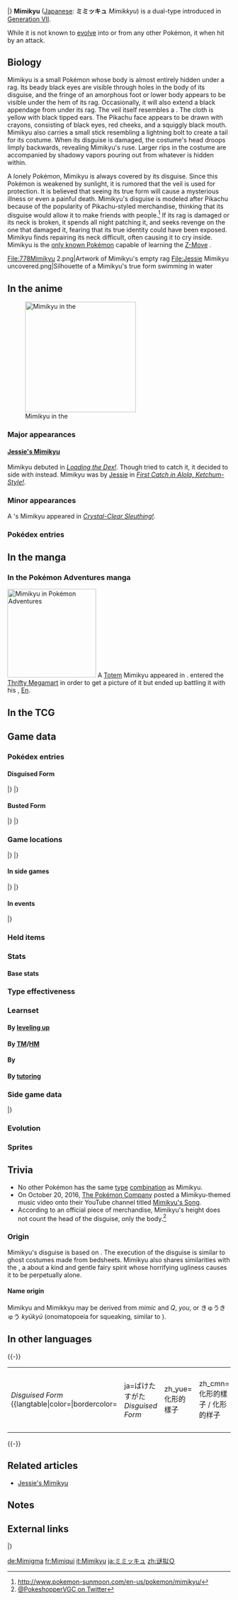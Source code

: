 {{PokémonPrevNext/Head|type=Ghost|type2=Fairy}}
{{PokémonPrevNext/Pokémon|type=Ghost|prevnum=777|prev=Togedemaru|nextnum=779|next=Bruxish|roundleft=tl|roundright=tr}}
{{PokémonPrevNext/Disambig|species=Mimikyu}}
|}
{{Pokémon Infobox
|name=Mimikyu
|jname=ミミッキュ
|tmname=Mimikkyu
|ndex=778
|forme=2
|form1=Disguised Form
|form2=Busted Form
|image2=778Mimikyu Busted Dream.png
|type1=Ghost
|type2=Fairy
|category=Disguise
|height-ftin=0'08"
|height-m=0.2
|weight-lbs=1.5
|weight-kg=0.7
|adex=242
|abilitylayout=1
|ability1=Disguise
|egggroupn=1
|egggroup1=Amorphous
|eggcycles=20
|evtotal=2
|evsd=2
|expyield=167
|lv100exp=1,000,000
|gendercode=127
|color=Yellow
|catchrate=45
|body=02
|pokefordex=mimikyu
|generation=7
|friendship=70
}}
'''Mimikyu''' ([[List of Japanese Pokémon names|Japanese]]: '''ミミッキュ''' ''Mimikkyu'') is a dual-type {{2t|Ghost|Fairy}} {{OBP|Pokémon|species}} introduced in [[Generation VII]].

While it is not known to [[Evolution|evolve]] into or from any other Pokémon, it {{DL|List of Pokémon with form differences|Mimikyu|changes appearance}} when hit by an attack.

==Biology==
Mimikyu is a small Pokémon whose body is almost entirely hidden under a rag. Its beady black eyes are visible through holes in the body of its disguise, and the fringe of an amorphous foot or lower body appears to be visible under the hem of its rag. Occasionally, it will also extend a black appendage from under its rag. The veil itself resembles a {{p|Pikachu}}. The cloth is yellow with black tipped ears. The Pikachu face appears to be drawn with crayons, consisting of black eyes, red cheeks, and a squiggly black mouth. Mimikyu also carries a small stick resembling a lightning bolt to create a tail for its costume. When its disguise is damaged, the costume's head droops limply backwards, revealing Mimikyu's ruse. Larger rips in the costume are accompanied by shadowy vapors pouring out from whatever is hidden within. 

A lonely Pokémon, Mimikyu is always covered by its disguise. Since this Pokémon is weakened by sunlight, it is rumored that the veil is used for protection. It is believed that seeing its true form will cause a mysterious illness or even a painful death. Mimikyu's disguise is modeled after Pikachu because of the popularity of Pikachu-styled merchandise, thinking that its disguise would allow it to make friends with people.<ref>http://www.pokemon-sunmoon.com/en-us/pokemon/mimikyu/</ref> If its rag is damaged or its neck is broken, it spends all night patching it, and seeks revenge on the one that damaged it, fearing that its true identity could have been exposed. Mimikyu finds repairing its neck difficult, often causing it to cry inside. Mimikyu is the [[Signature move|only known Pokémon]] capable of learning the [[Z-Move]] {{m|Let's Snuggle Forever}}.

<gallery perrow=2>
File:778Mimikyu 2.png|Artwork of Mimikyu's empty rag
File:Jessie Mimikyu uncovered.png|Silhouette of a Mimikyu's true form swimming in water
</gallery>

==In the anime==
[[File:Jessie Mimikyu.png|thumb|left|250px|Mimikyu in the {{pkmn|anime}}]]
===Major appearances===
====[[Jessie's Mimikyu]]====
Mimikyu debuted in ''[[SM003|Loading the Dex!]]''. Though {{Ash}} tried to catch it, it decided to side with {{TRT}} instead. Mimikyu was {{pkmn2|caught}} by [[Jessie]] in ''[[SM004|First Catch in Alola, Ketchum-Style!]]''.

===Minor appearances===
A {{pkmn|Trainer}}'s Mimikyu appeared in ''[[SM017|Crystal-Clear Sleuthing!]]''.

===Pokédex entries===
{{Animedexheader|Alola}}
{{Animedexbody|SM003|Mimikyu|Rotom Pokédex|Mimikyu, the Disguise Pokemon. A {{t|Ghost}} and {{t|Fairy}} type. It wears a ragged head cover to look like a Pikachu, but little is known about this Pokémon. It's said that a scholar who once tried to look inside met his end.}}
{{Animedexfooter/Pokémon|''Sun & Moon''|Alola}}

==In the manga==

===In the Pokémon Adventures manga===
[[File:Totem Mimikyu Adventures.png|thumb|right|200px|Mimikyu in [[Pokémon Adventures]]]]
A [[Totem Pokémon|Totem]] Mimikyu appeared in {{chap|Sun & Moon}}. {{adv|Sun}} entered the [[Thrifty Megamart (Abandoned Site)|Thrifty Megamart]] in order to get a picture of it but ended up battling it with his {{p|Torracat}}, [[En]].

==In the TCG==
{{main|Mimikyu (TCG)}}

==Game data==
===Pokédex entries===
====Disguised Form====
{{Dex/Header|type=Ghost|type2=Fairy}}
{{Dex/NA|gen=VII}}
{{Dex/Gen|gen=VII}}
{{Dex/Entry1|v=Sun|entry=Its actual appearance is unknown. A scholar who saw what was under its rag was overwhelmed by terror and died from the shock.}}
{{Dex/Entry1|v=Moon|entry=A lonely Pokémon, it conceals its terrifying appearance beneath an old rag so it can get closer to people and other Pokémon.}}
{{Dex/Entry1|v=Ultra Sun|entry=Although it's a quiet, lonely Pokémon, if you try to look at what's under its rag, it will become agitated and resist violently.}}
{{Dex/Entry1|v=Ultra Moon|entry=A gust of wind revealed what hides under this Pokémon's rag to a passing Trainer, who went home and died painfully that very night.}}
|}
|}
{{Dex/Footer}}

====Busted Form====
{{Dex/Header|type=Ghost|type2=Fairy}}
{{Dex/NA|gen=VII}}
{{Dex/Gen|gen=VII}}
{{Dex/Entry1|v=Sun|entry=After going to all the effort of disguising itself, its neck was broken. Whatever is inside is probably unharmed, but it's still feeling sad.}}
{{Dex/Entry1|v=Moon|entry=If its neck is broken or its rag torn during an attack, it works through the night to patch it.}}
{{Dex/Entry1|v=Ultra Sun|entry=It stands in front of a mirror, trying to fix its broken neck as if its life depended on it. It has a hard time getting it right, so it's crying inside.}}
{{Dex/Entry1|v=Ultra Moon|entry=Sad that its true identity may be exposed, Mimikyu will mercilessly seek revenge on any opponent that breaks its neck.}}
|}
|}
{{Dex/Footer}}

===Game locations===
{{Availability/Header|type=Ghost|type2=Fairy}}
{{Availability/NA|gen=VII}}
{{Availability/Gen|gen=VII}}
{{Availability/Entry2|v=Sun|v2=Moon|area=[[Thrifty Megamart (Abandoned Site)]]}}
{{Availability/Entry2|v=Ultra Sun|v2=Ultra Moon|area=[[Thrifty Megamart (Abandoned Site)]]<br/>[[List of in-game event Pokémon in Generation VII|Received]] from [[Samson Oak]] at [[Heahea Beach]]{{tt|*|Requires 80 Totem Stickers}} ([[Totem Pokémon|Totem]]-sized)}}
|}
|}
{{Availability/Footer}}

====In side games====
{{Availability/Header|type=Ghost|type2=Fairy}}
{{Availability/Cross}}
{{Availability/Entry1|1|v=Shuffle|color={{beauty color}}|area=Event: ''{{DL|Special Stages|Great Challenge|Mimikyu Appears}}''}}
|}
|}
{{Availability/Footer}}

====In events====
{{eventAvail/h|Region|type=Ghost|type2=Fairy}}
{{eventAvail|{{gameabbrev7|SM}}|Carnival Mimikyu|All|Japanese|10|August 14, 2017|link=List of local event Pokémon distributions in Generation VII#Mimikyu}}
{{eventAvail|{{gameabbrev7|SM}}|Pokémon Center Mimikyu|All|Japanese|10[[File:ShinyVIIStar.png|Shiny|link=Shiny Pokémon]]|September 22 to November 16, 2017|link=List of local event Pokémon distributions in Generation VII#Pokémon Center Mimikyu}}
{{eventAvail|{{gameabbrev7|SM}}|Autumn Korean League Mimikyu|All|Korean|10[[File:ShinyVIIStar.png|Shiny|link=Shiny Pokémon]]|October 7 and 8, 2017|link=List of local event Pokémon distributions in Generation VII#Autumn Korean League Mimikyu}}
|}

===Held items===
{{HeldItems
|type=Ghost|type2=Fairy
|sm1=Chesto Berry|sm1type=Berry|sm1rar=5
|usum1=Chesto Berry|usum1type=Berry|usum1rar=5
|event1=Rare Candy|event1type=None|event1rar=100
}}

===Stats===
====Base stats====
{{Stats
|type=Ghost
|type2=Fairy
|HP=55
|Attack=90
|Defense=80
|SpAtk=50
|SpDef=105
|Speed=96}}

===Type effectiveness===
{{TypeEffectiveness
|type1=Ghost
|type2=Fairy
|Normal=0
|Fighting=0
|Flying=100
|Poison=100
|Ground=100
|Rock=100
|Bug=25
|Ghost=200
|Steel=200
|Fire=100
|Water=100
|Grass=100
|Electric=100
|Psychic=100
|Ice=100
|Dragon=0
|Dark=100
|Fairy=100
|notes=yes
|ghost=yes
|newnormal=1
|newfighting=½
|fairy=yes
|newdragon=1}}

===Learnset===
====By [[Level|leveling up]]====
{{learnlist/levelh/7|Mimikyu|Ghost|Fairy|7}}
{{learnlist/level7|1|Wood Hammer|Grass|Physical|120|100|15}}
{{learnlist/level7|1|Splash|Normal|Status|—|—|40}}
{{learnlist/level7|1|Scratch|Normal|Physical|40|100|35}}
{{learnlist/level7|1|Astonish|Ghost|Physical|30|100|15||'''}}
{{learnlist/level7|1|Copycat|Normal|Status|—|—|20}}
{{learnlist/level7|5|Double Team|Normal|Status|—|—|15}}
{{learnlist/level7|10|Baby-Doll Eyes|Fairy|Status|—|100|30}}
{{learnlist/level7|14|Shadow Sneak|Ghost|Physical|40|100|30||'''}}
{{learnlist/level7|19|Mimic|Normal|Status|—|100|10}}
{{learnlist/level7|23|Feint Attack|Dark|Physical|60|—|20}}
{{learnlist/level7|28|Charm|Fairy|Status|—|100|20}}
{{learnlist/level7|32|Slash|Normal|Physical|70|100|20}}
{{learnlist/level7|37|Shadow Claw|Ghost|Physical|70|100|15||'''}}
{{learnlist/level7|41|Hone Claws|Dark|Status|—|—|15}}
{{learnlist/level7|46|Play Rough|Fairy|Physical|90|90|10||'''}}
{{learnlist/level7|50|Pain Split|Normal|Status|—|—|20}}
{{learnlist/levelf/7|Mimikyu|Ghost|Fairy|7}}

====By [[TM]]/[[HM]]====
{{learnlist/tmh/7|Mimikyu|Ghost|Fairy|7}}
{{learnlist/tm7|TM01|Work Up|Normal|Status|—|—|30}}
{{learnlist/tm7|TM06|Toxic|Poison|Status|—|90|10}}
{{learnlist/tm7|TM08|Bulk Up|Fighting|Status|—|—|20}}
{{learnlist/tm7|TM10|Hidden Power|Normal|Special|60|100|15}}
{{learnlist/tm7|TM12|Taunt|Dark|Status|—|100|20}}
{{learnlist/tm7|TM15|Hyper Beam|Normal|Special|150|90|5}}
{{learnlist/tm7|TM16|Light Screen|Psychic|Status|—|—|30}}
{{learnlist/tm7|TM17|Protect|Normal|Status|—|—|10}}
{{learnlist/tm7|TM20|Safeguard|Normal|Status|—|—|25}}
{{learnlist/tm7|TM21|Frustration|Normal|Physical|—|100|20}}
{{learnlist/tm7|TM24|Thunderbolt|Electric|Special|90|100|15}}
{{learnlist/tm7|TM25|Thunder|Electric|Special|110|70|10}}
{{learnlist/tm7|TM27|Return|Normal|Physical|—|100|20}}
{{learnlist/tm7|TM28|Leech Life|Bug|Physical|80|100|10}}
{{learnlist/tm7|TM29|Psychic|Psychic|Special|90|100|10}}
{{learnlist/tm7|TM30|Shadow Ball|Ghost|Special|80|100|15||'''}}
{{learnlist/tm7|TM32|Double Team|Normal|Status|—|—|15}}
{{learnlist/tm7|TM42|Facade|Normal|Physical|70|100|20}}
{{learnlist/tm7|TM44|Rest|Psychic|Status|—|—|10}}
{{learnlist/tm7|TM45|Attract|Normal|Status|—|100|15}}
{{learnlist/tm7|TM46|Thief|Dark|Physical|60|100|25}}
{{learnlist/tm7|TM48|Round|Normal|Special|60|100|15}}
{{learnlist/tm7|TM56|Fling|Dark|Physical|—|100|10}}
{{learnlist/tm7|TM57|Charge Beam|Electric|Special|50|90|10}}
{{learnlist/tm7|TM61|Will-O-Wisp|Fire|Status|—|85|15}}
{{learnlist/tm7|TM63|Embargo|Dark|Status|—|100|15}}
{{learnlist/tm7|TM65|Shadow Claw|Ghost|Physical|70|100|15||'''}}
{{learnlist/tm7|TM66|Payback|Dark|Physical|50|100|10}}
{{learnlist/tm7|TM73|Thunder Wave|Electric|Status|—|90|20}}
{{learnlist/tm7|TM75|Swords Dance|Normal|Status|—|—|20}}
{{learnlist/tm7|TM77|Psych Up|Normal|Status|—|—|10}}
{{learnlist/tm7|TM81|X-Scissor|Bug|Physical|80|100|15}}
{{learnlist/tm7|TM83|Infestation|Bug|Special|20|100|20}}
{{learnlist/tm7|TM85|Dream Eater|Psychic|Special|100|100|15}}
{{learnlist/tm7|TM87|Swagger|Normal|Status|—|85|15}}
{{learnlist/tm7|TM88|Sleep Talk|Normal|Status|—|—|10}}
{{learnlist/tm7|TM90|Substitute|Normal|Status|—|—|10}}
{{learnlist/tm7|TM92|Trick Room|Psychic|Status|—|—|5}}
{{learnlist/tm7|TM97|Dark Pulse|Dark|Special|80|100|15}}
{{learnlist/tm7|TM99|Dazzling Gleam|Fairy|Special|80|100|10||'''}}
{{learnlist/tm7|TM100|Confide|Normal|Status|—|—|20}}
{{learnlist/tmf/7|Mimikyu|Ghost|Fairy|7}}
<!-- BUSTED FORM... May be impossible, deserves checking (only difference is Surf)
====By [[TM]]/[[HM]]====
{{learnlist/tmh/7|Mimikyu|Ghost|Fairy|7}}
{{learnlist/tm7|TM01|Work Up|Normal|Status|—|—|30}}
{{learnlist/tm7|TM06|Toxic|Poison|Status|—|90|10}}
{{learnlist/tm7|TM08|Bulk Up|Fighting|Status|—|—|20}}
{{learnlist/tm7|TM10|Hidden Power|Normal|Special|60|100|15}}
{{learnlist/tm7|TM12|Taunt|Dark|Status|—|100|20}}
{{learnlist/tm7|TM15|Hyper Beam|Normal|Special|150|90|5}}
{{learnlist/tm7|TM16|Light Screen|Psychic|Status|—|—|30}}
{{learnlist/tm7|TM17|Protect|Normal|Status|—|—|10}}
{{learnlist/tm7|TM20|Safeguard|Normal|Status|—|—|25}}
{{learnlist/tm7|TM21|Frustration|Normal|Physical|—|100|20}}
{{learnlist/tm7|TM24|Thunderbolt|Electric|Special|90|100|15}}
{{learnlist/tm7|TM25|Thunder|Electric|Special|110|70|10}}
{{learnlist/tm7|TM27|Return|Normal|Physical|—|100|20}}
{{learnlist/tm7|TM28|Leech Life|Bug|Physical|80|100|10}}
{{learnlist/tm7|TM29|Psychic|Psychic|Special|90|100|10}}
{{learnlist/tm7|TM30|Shadow Ball|Ghost|Special|80|100|15||'''}}
{{learnlist/tm7|TM32|Double Team|Normal|Status|—|—|15}}
{{learnlist/tm7|TM42|Facade|Normal|Physical|70|100|20}}
{{learnlist/tm7|TM44|Rest|Psychic|Status|—|—|10}}
{{learnlist/tm7|TM45|Attract|Normal|Status|—|100|15}}
{{learnlist/tm7|TM46|Thief|Dark|Physical|60|100|25}}
{{learnlist/tm7|TM48|Round|Normal|Special|60|100|15}}
{{learnlist/tm7|TM56|Fling|Dark|Physical|—|100|10}}
{{learnlist/tm7|TM57|Charge Beam|Electric|Special|50|90|10}}
{{learnlist/tm7|TM61|Will-O-Wisp|Fire|Status|—|85|15}}
{{learnlist/tm7|TM63|Embargo|Dark|Status|—|100|15}}
{{learnlist/tm7|TM65|Shadow Claw|Ghost|Physical|70|100|15||'''}}
{{learnlist/tm7|TM66|Payback|Dark|Physical|50|100|10}}
{{learnlist/tm7|TM73|Thunder Wave|Electric|Status|—|90|20}}
{{learnlist/tm7|TM75|Swords Dance|Normal|Status|—|—|20}}
{{learnlist/tm7|TM77|Psych Up|Normal|Status|—|—|10}}
{{learnlist/tm7|TM81|X-Scissor|Bug|Physical|80|100|15}}
{{learnlist/tm7|TM83|Infestation|Bug|Special|20|100|20}}
{{learnlist/tm7|TM85|Dream Eater|Psychic|Special|100|100|15}}
{{learnlist/tm7|TM87|Swagger|Normal|Status|—|85|15}}
{{learnlist/tm7|TM88|Sleep Talk|Normal|Status|—|—|10}}
{{learnlist/tm7|TM90|Substitute|Normal|Status|—|—|10}}
{{learnlist/tm7|TM92|Trick Room|Psychic|Status|—|—|5}}
{{learnlist/tm7|TM94|Surf|Water|Special|90|100|15}}
{{learnlist/tm7|TM97|Dark Pulse|Dark|Special|80|100|15}}
{{learnlist/tm7|TM99|Dazzling Gleam|Fairy|Special|80|100|10||'''}}
{{learnlist/tm7|TM100|Confide|Normal|Status|—|—|20}}
{{learnlist/tmf/7|Mimikyu|Ghost|Fairy|7}}
-->
====By {{pkmn|breeding}}====
{{learnlist/breedh/7|Mimikyu|Ghost|Fairy|7}}
{{learnlist/breed7|{{MSP|092|Gastly}}{{MSP|093|Haunter}}{{MSP|094|Gengar}}{{MSP|353|Shuppet}}{{MSP|354|Banette}}{{MSP|355|Duskull}}<br>{{MSP|356|Dusclops}}{{MSP|477|Dusknoir}}{{MSP|442|Spiritomb}}{{MSP|562|Yamask}}{{MSP|563|Cofagrigus}}{{MSP|607|Litwick}}<br>{{MSP|608|Lampent}}{{MSP|708|Phantump}}{{MSP|709|Trevenant}}|Curse|Ghost|Status|—|—|10}}
{{learnlist/breed7|{{MSP|092|Gastly}}{{MSP|093|Haunter}}{{MSP|094|Gengar}}{{MSP|109|Koffing}}{{MSP|110|Weezing}}{{MSP|202|Wobbuffet}}<br>{{MSP|562|Yamask}}{{MSP|563|Cofagrigus}}{{MSP|708|Phantump}}{{MSP|709|Trevenant}}|Destiny Bond|Ghost|Status|—|—|5}}
{{learnlist/breed7|{{MSP|200|Misdreavus}}{{MSP|353|Shuppet}}{{MSP|354|Banette}}{{MSP|562|Yamask}}{{MSP|563|Cofagrigus}}|Grudge|Ghost|Status|—|100|5}}
{{learnlist/breed7|{{MSP|092|Gastly}}{{MSP|093|Haunter}}{{MSP|094|Gengar}}|Nightmare|Ghost|Status|—|100|15}}
{{learnlist/breedf/7|Mimikyu|Ghost|Fairy|7}}

====By [[Move Tutor|tutoring]]====
{{learnlist/tutorh/7|Mimikyu|Ghost|Fairy|7}}
{{learnlist/tutor7|After You|Normal|Status|—|—|15|||no|yes}}
{{learnlist/tutor7|Covet|Normal|Physical|60|100|25|||no|yes}}
{{learnlist/tutor7|Drain Punch|Fighting|Physical|75|100|10|||no|yes}}
{{learnlist/tutor7|Giga Drain|Grass|Special|75|100|10|||no|yes}}
{{learnlist/tutor7|Last Resort|Normal|Physical|140|100|5|||no|yes}}
{{learnlist/tutor7|Magic Room|Psychic|Status|—|—|10|||no|yes}}
{{learnlist/tutor7|Pain Split|Normal|Status|—|—|20|||no|yes}}
{{learnlist/tutor7|Snatch|Dark|Status|—|—|10|||no|yes}}
{{learnlist/tutor7|Snore|Normal|Special|50|100|15|||no|yes}}
{{learnlist/tutor7|Spite|Ghost|Status|—|100|10|||no|yes}}
{{learnlist/tutor7|Telekinesis|Psychic|Status|—|—|15|||no|yes}}
{{learnlist/tutor7|Trick|Psychic|Status|—|100|10|||no|yes}}
{{learnlist/tutorf/7|Mimikyu|Ghost|Fairy|7}}

===Side game data===
{{Spindata/Head|type=Ghost|type2=Fairy}}
{{Spindata/Shuffle|col=6|type=Ghost|ndex=778|num=726
|min=60
|max=125
|raisemaxlevel=15
|skill=Spookify+
|skilldesc=Sometimes leaves foe spooked for even longer when you make a match of four or more.
}}
|}

===Evolution===
{{Evobox-1
|type1=Ghost
|type2=Fairy
|pictype=art
|no1=778
|name1=Mimikyu
|type1-1=Ghost
|type2-1=Fairy}}

===Sprites===
{{Spritebox/Header|type=Ghost|type2=Fairy}}
{{Spritebox/NA|gen=VII}}
{{Spritebox/7/2Forms|ndex=778|form1=B}}
{{Spritebox/Footer|778|Mimikyu}}

==Trivia==
* No other Pokémon has the same [[type]] [[List of Pokémon with unique type combinations|combination]] as Mimikyu.
* On October 20, 2016, [[The Pokémon Company]] posted a Mimikyu-themed music video onto their YouTube channel titled [[Mimikyu's Song]].
* According to an official piece of merchandise, Mimikyu's height does not count the head of the disguise, only the body.<ref>[https://twitter.com/PokeshopperVGC/status/956854089907924993 @PokeshopperVGC on Twitter]</ref>

===Origin===
Mimikyu's disguise is based on {{p|Pikachu}}. The execution of the disguise is similar to ghost costumes made from bedsheets. Mimikyu also shares similarities with the {{wp|Bugul Noz}}, a {{wp|Breton mythology|Breton myth}} about a kind and gentle fairy spirit whose horrifying ugliness causes it to be perpetually alone.

====Name origin====
Mimikyu and Mimikkyu may be derived from ''mimic'' and ''Q'', ''you'', or きゅうきゅう ''kyūkyū'' (onomatopoeia for squeaking, similar to {{p|Pikachu}}).

==In other languages==
{{Other languages|type=Ghost|type2=Fairy
|ja=ミミッキュ ''Mimikkyu''|jameaning=From ''mimic'' and ''you''
|fr=Mimiqui|frmeaning=From {{tt|''mimique''|mimic}} and {{tt|''qui''|who}}
|es=Mimikyu|esmeaning=Same as English name
|de=Mimigma|demeaning=From {{tt|''Mimik''|mimic}} and ''enigma''
|it=Mimikyu|itmeaning=Same as English name
|ko=따라큐 ''Ttarakyu''|komeaning=From {{tt|따라하다 ''ttarahada''|imitate; mimic}} and ''Q''
|zh_cmn=謎擬Ｑ / 谜拟Ｑ ''Mínǐ-Q''|zh_cmnmeaning=From {{tt|謎 / 谜 ''mí''|enigma}}, {{tt|模擬 / 模拟 ''mónǐ''|imitate}}, and ''Q''
|zh_yue=謎擬Ｑ ''Màihyìh-Q''|zh_yuemeaning=From {{tt|謎 ''màih''|enigma}}, {{tt|模擬 ''mòuhyíh''|imitate}}, and ''Q''
|da=Mimikuy{{tt|*|SM038}}|dameaning=Corruption of English name
|ru=Мимикью ''Mimik'yu''|rumeaning=Transcription of English name
}}{{-}}

{|
|- style="vertical-align:top"
|
''Disguised Form''
{{langtable|color={{Ghost color}}|bordercolor={{Fairy color dark}}
|ja=ばけたすがた ''Disguised Form''
|zh_yue=化形的樣子 ''{{tt|Fayìhng-dīk Yeuhngjí|Disguised Form}}''
|zh_cmn=化形的樣子 / 化形的样子 ''{{tt|Huàxíng-de Yàngzi|Disguised Form}}''
|fr=Forme Déguisée
|de=Verkleidete Form
|it=Forma Mascherata
|ko=둔갑한 모습 ''Dun-gapan Moseup''
|es=Forma Encubierta
}}
|
''Busted Form''
{{langtable|color={{Ghost color}}|bordercolor={{Fairy color dark}}
|ja=ばれたすがた ''Exposed Form''
|zh_yue=現形的樣子 ''{{tt|Yihnyìhng-dīk Yeuhngjí|Exposed Form}}''
|zh_cmn=現形的樣子 / 现形的样子 ''{{tt|Xiànxíng-de Yàngzi|Exposed Form}}''
|fr=Forme Démasquée
|de=Entlarvte Form
|it=Forma Smascherata
|ko=들킨 모습 ''Deulkin Moseup''
|es=Forma Descubierta
}}
|}
{{-}}

==Related articles==
* [[Jessie's Mimikyu]]

==Notes==
<references/>

==External links==
{{PokémonPrevNext/Head|type=Ghost|type2=Fairy}}
{{PokémonPrevNext/Pokémon|type=Ghost|prevnum=777|prev=Togedemaru|nextnum=779|next=Bruxish}}
|}
{{Project Pokédex notice}}

[[de:Mimigma]]
[[fr:Mimiqui]]
[[it:Mimikyu]]
[[ja:ミミッキュ]]
[[zh:谜拟Ｑ]]